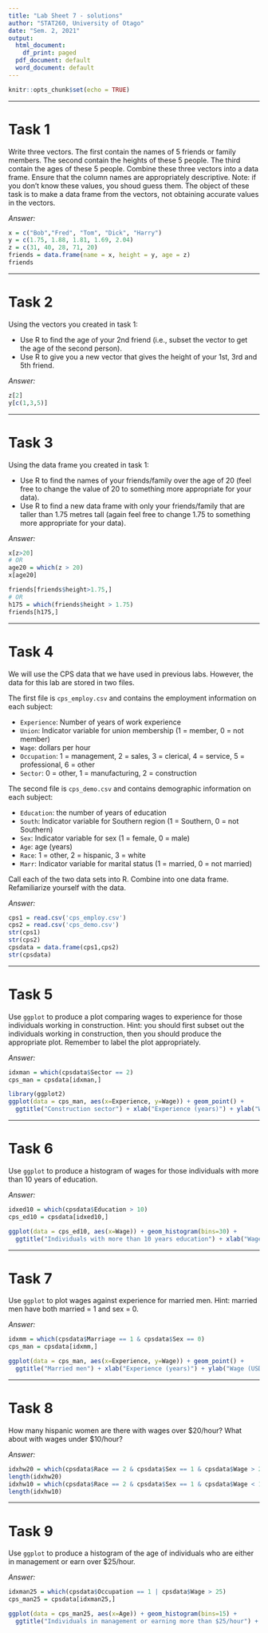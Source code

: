 ```yaml
---
title: "Lab Sheet 7 - solutions"
author: "STAT260, University of Otago"
date: "Sem. 2, 2021"
output:
  html_document:
    df_print: paged
  pdf_document: default
  word_document: default
---
```


```r
knitr::opts_chunk$set(echo = TRUE)
```


******

# Task 1 
Write three vectors.  The first contain the names of 5 friends or family members.  The second contain the heights of these 5 people.  The third contain the ages of these 5 people.  Combine these three vectors into a data frame.  Ensure that the column names are appropriately descriptive.  Note: if you don't know these values, you shoud guess them.  The object of these task is to make a data frame from the vectors, not obtaining accurate values in the vectors.


_Answer:_

```r
x = c("Bob","Fred", "Tom", "Dick", "Harry")
y = c(1.75, 1.88, 1.81, 1.69, 2.04)
z = c(31, 40, 28, 71, 20)
friends = data.frame(name = x, height = y, age = z)
friends
```

******

# Task 2
Using the vectors you created in task 1:

- Use R to find the age of your 2nd friend (i.e., subset the vector to get the age of the second person).  
- Use R to give you a new vector that gives the height of your 1st, 3rd and 5th friend.


_Answer:_
```r
z[2]
y[c(1,3,5)]
```


******

# Task 3

Using the data frame you created in task 1:

- Use R to find the names of your friends/family over the age of 20 (feel free to change the value of 20 to something more appropriate for your data).  
- Use R to find a new data frame with only your friends/family that are taller than 1.75 metres tall (again feel free to change 1.75 to something more appropriate for your data).


_Answer:_
```r
x[z>20] 
# OR
age20 = which(z > 20)
x[age20]

friends[friends$height>1.75,]
# OR
h175 = which(friends$height > 1.75)
friends[h175,]
```

******

# Task 4
We will use the CPS data that we have used in previous labs.  However, the data for this lab are stored in two files.

The first file is `cps_employ.csv` and contains the employment information on each subject:

- `Experience`: Number of years of work experience
- `Union`: Indicator variable for union membership (1 = member, 0 = not member)
- `Wage`: dollars per hour
- `Occupation`: 1 = management, 2 = sales, 3 = clerical, 4 = service, 5 = professional, 6 = other
- `Sector`: 0 = other, 1 = manufacturing, 2 = construction

The second file is `cps_demo.csv` and contains demographic information on each subject:

- `Education`: the number of years of education
- `South`: Indicator variable for Southern region (1 = Southern, 0 = not Southern)
- `Sex`: Indicator variable for sex (1 = female, 0 = male)
- `Age`: age (years)
- `Race`: 1 = other, 2 = hispanic, 3 = white
- `Marr`: Indicator variable for marital status (1 = married, 0 = not married)

Call each of the two data sets into R.  Combine into one data frame.  Refamiliarize yourself with the data.

_Answer:_

```r
cps1 = read.csv('cps_employ.csv')
cps2 = read.csv('cps_demo.csv')
str(cps1)
str(cps2)
cpsdata = data.frame(cps1,cps2)
str(cpsdata)
```

******

# Task 5
Use `ggplot` to produce a plot comparing wages to experience for those individuals working in construction.  Hint: you should first subset out the individuals working in construction, then you should produce the appropriate plot.  Remember to label the plot appropriately.

_Answer:_

```r
idxman = which(cpsdata$Sector == 2)
cps_man = cpsdata[idxman,]

library(ggplot2)
ggplot(data = cps_man, aes(x=Experience, y=Wage)) + geom_point() + 
  ggtitle("Construction sector") + xlab("Experience (years)") + ylab("Wage (USD/hour)")
```

******

# Task 6
Use `ggplot` to produce a histogram of wages for those individuals with more than 10 years of education.

_Answer:_

```r
idxed10 = which(cpsdata$Education > 10)
cps_ed10 = cpsdata[idxed10,]

ggplot(data = cps_ed10, aes(x=Wage)) + geom_histogram(bins=30) + 
  ggtitle("Individuals with more than 10 years education") + xlab("Wages (USD/hour)")
```

******

# Task 7
Use `ggplot` to plot wages against experience for married men.  Hint: married men have both married = 1 and sex = 0.

_Answer:_
```r
idxmm = which(cpsdata$Marriage == 1 & cpsdata$Sex == 0)
cps_man = cpsdata[idxmm,]

ggplot(data = cps_man, aes(x=Experience, y=Wage)) + geom_point() + 
  ggtitle("Married men") + xlab("Experience (years)") + ylab("Wage (USD/hour)")
```

******

# Task 8
How many hispanic women are there with wages over \$20/hour?  What about with wages under \$10/hour?

_Answer:_
```r
idxhw20 = which(cpsdata$Race == 2 & cpsdata$Sex == 1 & cpsdata$Wage > 20)
length(idxhw20)
idxhw10 = which(cpsdata$Race == 2 & cpsdata$Sex == 1 & cpsdata$Wage < 10)
length(idxhw10)
```

******

# Task 9
Use `ggplot` to produce a histogram of the age of individuals who are either in management or earn over \$25/hour.  

_Answer:_

```r
idxman25 = which(cpsdata$Occupation == 1 | cpsdata$Wage > 25)
cps_man25 = cpsdata[idxman25,]

ggplot(data = cps_man25, aes(x=Age)) + geom_histogram(bins=15) + 
  ggtitle("Individuals in management or earning more than $25/hour") + xlab("Age")
```

